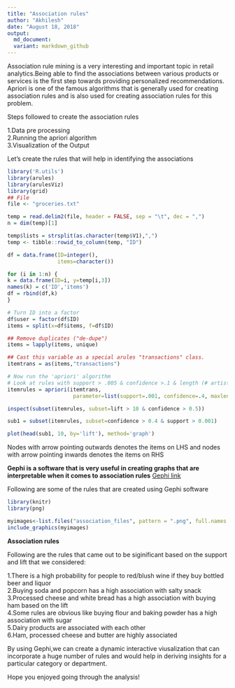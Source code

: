 ---
title: "Association rules"
author: "Akhilesh"
date: "August 18, 2018"
output: 
  md_document:
  variant: markdown_github
---

Association rule mining is a very interesting and important topic in retail analytics.Being able to find the associations between various products or services is the first step towards providing personalized recommendations.  
Apriori is one of the famous algorithms that is generally used for creating association rules and is also used for creating association rules for this problem.      

Steps followed to create the association rules  

1.Data pre processing  
2.Running the apriori algorithm  
3.Visualization of the Output  

Let's create the rules that will help in identifying the associations     

```{r,echo = TRUE,message = FALSE,warning = FALSE}
library('R.utils')
library(arules)
library(arulesViz)
library(grid)
## File
file <- "groceries.txt"

temp = read.delim2(file, header = FALSE, sep = "\t", dec = ",")
n = dim(temp)[1]

temp$lists = strsplit(as.character(temp$V1),",")
temp <- tibble::rowid_to_column(temp, "ID")

df = data.frame(ID=integer(),
                items=character())

for (i in 1:n) {
k = data.frame(ID=i, y=temp[i,3])
names(k) = c('ID','items')
df = rbind(df,k)
}

# Turn ID into a factor
df$user = factor(df$ID)
items = split(x=df$items, f=df$ID)

## Remove duplicates ("de-dupe")
items = lapply(items, unique)

## Cast this variable as a special arules "transactions" class.
itemtrans = as(items,"transactions")

# Now run the 'apriori' algorithm
# Look at rules with support > .005 & confidence >.1 & length (# artists) <= 5
itemrules = apriori(itemtrans, 
                     parameter=list(support=.001, confidence=.4, maxlen=10))

inspect(subset(itemrules, subset=lift > 10 & confidence > 0.5))

sub1 = subset(itemrules, subset=confidence > 0.4 & support > 0.001)

plot(head(sub1, 10, by='lift'), method='graph')

```
Nodes with arrow pointing outwards denotes the items on LHS and nodes with arrow pointing inwards denotes the items on RHS  

**Gephi is a software that is very useful in creating graphs that are interpretable when it comes to association rules** [Gephi link](https://gephi.org/)

Following are some of the rules that are created using Gephi software  

```{r,fig.width=10, fig.height=20, echo = TRUE,message = FALSE, out.width="50%"}

library(knitr)
library(png)

myimages<-list.files("association_files", pattern = ".png", full.names = TRUE)
include_graphics(myimages)
```


**Association rules**  

Following are the rules that came out to be siginificant based on the support and lift that we considered:  

1.There is a high probability for people to red/blush wine if they buy bottled beer and liquor  
2.Buying soda and popcorn has a high association with salty snack  
3.Processed cheese and white bread has a high association with buying ham based on the lift   
4.Some rules are obvious like buying flour and baking powder has a high association with sugar  
5.Dairy products are associated with each other    
6.Ham, processed cheese and butter are highly associated  

By using Gephi,we can create a dynamic interactive viusalization that can incorporate a huge number of rules and would help in deriving insights for a particular category or department.  

Hope you enjoyed going through the analysis!

